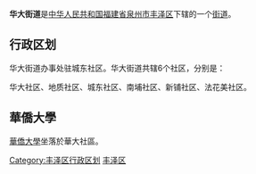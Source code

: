 {{中国乡级行政区
| 行政区全称 = 华大街道
| 景观照片文件名 = 
| 景观照片描述 = 
| 汉语拼音 = 
| 注音符號 = 
| 上级行政区 = [[福建省|福建省]][[泉州市|泉州市]][[丰泽区|丰泽区]]
| 行政区类别 = [[街道_(行政区划)|街道]]
| 行政区划代码 = 350503005
| 地理坐标 = 
| 总面积 = 
| 户籍人口 =
| 户籍人口年份 =
| 常住人口 = 
| 常住人口年份 = 
| 人口密度 =
| 领导人职务1 = 
| 领导人姓名1 = 
| 领导人职务2 = 
| 领导人姓名2 = 
| 行政区划 = 6个[[社区|社区]]
| 官方网站 = [http://hd.qzfz.gov.cn 泉州市鲤城区华大街道]
| 政府驻地 =
| 邮政编码 = 
| 毗邻行政区 = 
| 位置图文件名 = 
| 位置图描述 = 
}}
'''华大街道'''是[[中华人民共和国|中华人民共和国]][[福建省|福建省]][[泉州市|泉州市]][[丰泽区|丰泽区]]下辖的一个[[街道_(行政区划)|街道]]。

== 行政区划 ==
华大街道办事处驻城东社区。华大街道共辖6个社区，分别是：

华大社区、地质社区、城东社区、南埔社区、新铺社区、法花美社区。

==華僑大學==
[[華僑大學|華僑大學]]坐落於華大社區。

{{丰泽区行政区划}}
[[Category:丰泽区行政区划|Category:丰泽区行政区划]]
[[Category:泉州街道_(行政区划)|丰泽区]]